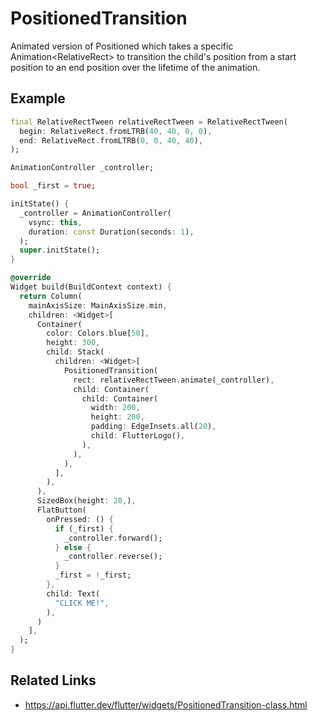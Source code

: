 

<Meta of={PositionedTransitionStories} />

# PositionedTransition

Animated version of Positioned which takes a specific Animation&#x3C;RelativeRect&#x3E; to transition the child's position from a start position to an end position over the lifetime of the animation.

## Example

```dart liveslice=PositionedTransition height=400px
final RelativeRectTween relativeRectTween = RelativeRectTween(
  begin: RelativeRect.fromLTRB(40, 40, 0, 0),
  end: RelativeRect.fromLTRB(0, 0, 40, 40),
);

AnimationController _controller;

bool _first = true;

initState() {
  _controller = AnimationController(
    vsync: this,
    duration: const Duration(seconds: 1),
  );
  super.initState();
}

@override
Widget build(BuildContext context) {
  return Column(
    mainAxisSize: MainAxisSize.min,
    children: <Widget>[
      Container(
        color: Colors.blue[50],
        height: 300,
        child: Stack(
          children: <Widget>[
            PositionedTransition(
              rect: relativeRectTween.animate(_controller),
              child: Container(
                child: Container(
                  width: 200,
                  height: 200,
                  padding: EdgeInsets.all(20),
                  child: FlutterLogo(),
                ),
              ),
            ),
          ],
        ),
      ),
      SizedBox(height: 20,),
      FlatButton(
        onPressed: () {
          if (_first) {
            _controller.forward();
          } else {
            _controller.reverse();
          }
          _first = !_first;
        },
        child: Text(
          "CLICK ME!",
        ),
      )
    ],
  );
}
```

## Related Links

- https://api.flutter.dev/flutter/widgets/PositionedTransition-class.html
